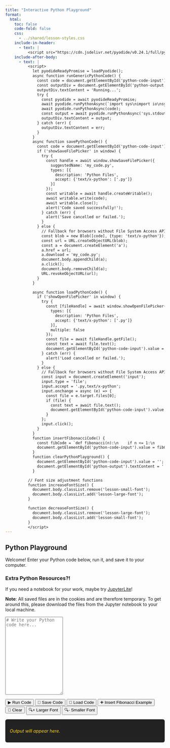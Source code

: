 ```yaml
---
title: "Interactive Python Playground"
format:
  html:
    toc: false
    code-fold: false
    css:
      - ../shared/lesson-styles.css
    include-in-header:
      - text: |
          <script src="https://cdn.jsdelivr.net/pyodide/v0.24.1/full/pyodide.js"></script>
    include-after-body:
      - text: |
          <script>
            let pyodideReadyPromise = loadPyodide();
            async function runGenericPythonCode() {
              const code = document.getElementById('python-code-input').value;
              const outputDiv = document.getElementById('python-output');
              outputDiv.textContent = 'Running...';
              try {
                const pyodide = await pyodideReadyPromise;
                await pyodide.runPythonAsync(`import sys\nimport io\nsys.stdout = io.StringIO()`);
                await pyodide.runPythonAsync(code);
                const output = await pyodide.runPythonAsync('sys.stdout.getvalue()');
                outputDiv.textContent = output;
              } catch (err) {
                outputDiv.textContent = err;
              }
            }
            async function savePythonCode() {
              const code = document.getElementById('python-code-input').value;
              if ('showSaveFilePicker' in window) {
                try {
                  const handle = await window.showSaveFilePicker({
                    suggestedName: 'my_code.py',
                    types: [{
                      description: 'Python Files',
                      accept: {'text/x-python': ['.py']}
                    }]
                  });
                  const writable = await handle.createWritable();
                  await writable.write(code);
                  await writable.close();
                  alert('Code saved successfully!');
                } catch (err) {
                  alert('Save cancelled or failed.');
                }
              } else {
                // Fallback for browsers without File System Access API
                const blob = new Blob([code], {type: 'text/x-python'});
                const url = URL.createObjectURL(blob);
                const a = document.createElement('a');
                a.href = url;
                a.download = 'my_code.py';
                document.body.appendChild(a);
                a.click();
                document.body.removeChild(a);
                URL.revokeObjectURL(url);
              }
            }

            async function loadPythonCode() {
              if ('showOpenFilePicker' in window) {
                try {
                  const [fileHandle] = await window.showOpenFilePicker({
                    types: [{
                      description: 'Python Files',
                      accept: {'text/x-python': ['.py']}
                    }],
                    multiple: false
                  });
                  const file = await fileHandle.getFile();
                  const text = await file.text();
                  document.getElementById('python-code-input').value = text;
                } catch (err) {
                  alert('Load cancelled or failed.');
                }
              } else {
                // Fallback for browsers without File System Access API
                const input = document.createElement('input');
                input.type = 'file';
                input.accept = '.py,text/x-python';
                input.onchange = async (e) => {
                  const file = e.target.files[0];
                  if (file) {
                    const text = await file.text();
                    document.getElementById('python-code-input').value = text;
                  }
                };
                input.click();
              }
            }
            function insertFibonacciCode() {
              const fibCode = `def fibonacci(n):\n    if n <= 1:\n        return n\n    return fibonacci(n-1) + fibonacci(n-2)\n\n# Print the first 15 Fibonacci numbers\nfor i in range(15):\n    print(fibonacci(i))`;
              document.getElementById('python-code-input').value = fibCode;
            }
            function clearPythonPlayground() {
              document.getElementById('python-code-input').value = '';
              document.getElementById('python-output').textContent = '';
            }

          // Font size adjustment functions
          function increaseFontSize() {
            document.body.classList.remove('lesson-small-font');
            document.body.classList.add('lesson-large-font');
          }

          function decreaseFontSize() {
            document.body.classList.remove('lesson-large-font');
            document.body.classList.add('lesson-small-font');
          }
          </script>
---
```



## Python Playground

Welcome! Enter your Python code below, run it, and save it to your computer. 

### Extra Python Resources?!

If you need a notebook for your work, maybe try <a href="https://www.oliverbonhamcarter.com/live/lab/index.html" target="_blank">JupyterLite</a>!

**Note**: All saved files are in the cookies and are therefore temporary. To get around this, please download the files from the Jupyter notebook to your local machine.

<textarea id="python-code-input" class="lesson-input" rows="16" placeholder="# Write your Python code here..."></textarea>

<div class="lesson-buttons">
  <button onclick="runGenericPythonCode()" class="run-btn">▶ Run Code</button>
  <button onclick="savePythonCode()" class="save-btn">💾 Save Code</button>
  <button onclick="loadPythonCode()" class="save-btn">📂 Load Code</button>
  <button onclick="insertFibonacciCode()" class="example-btn">➕ Insert Fibonacci Example</button>
  <button onclick="clearPythonPlayground()" class="clear-btn">🧹 Clear</button>
  <button onclick="increaseFontSize()" class="example-btn">🔍+ Larger Font</button>
  <button onclick="decreaseFontSize()" class="example-btn">🔍- Smaller Font</button>
</div>

<div id="python-output" class="lesson-terminal" style="margin-top:1em; min-height:2em; background:#222; color:#ffd700; padding:1em; border-radius:6px;">
  <span style="font-style:italic;">Output will appear here.</span>
</div>
